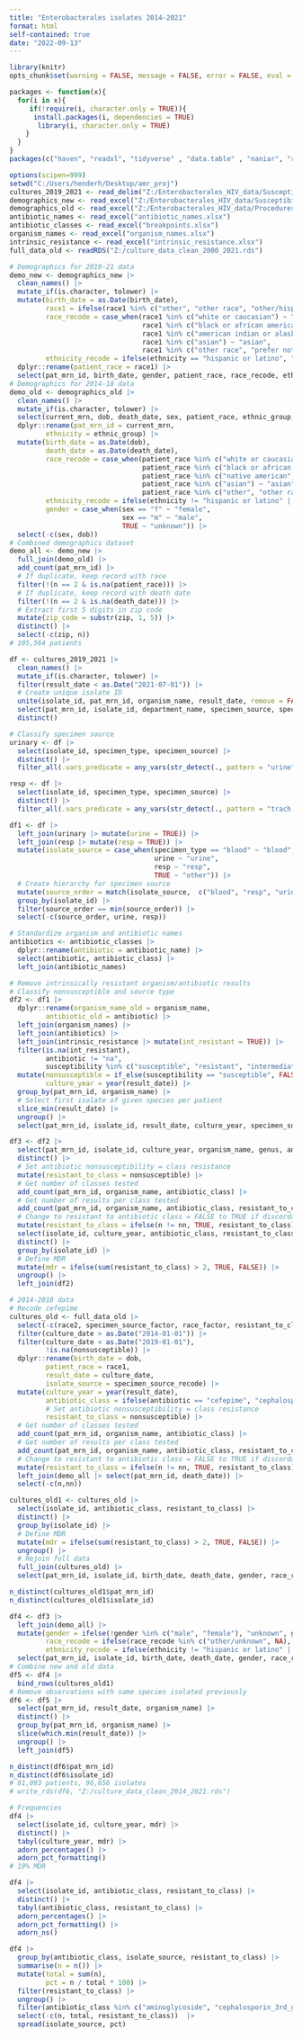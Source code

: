 ---
title: "Enterobacterales isolates 2014-2021"
format: html
self-contained: true
date: "2022-09-13"
---

```{r setup, include=FALSE}
library(knitr)
opts_chunk$set(warning = FALSE, message = FALSE, error = FALSE, eval = TRUE, tidy = TRUE, cache = FALSE)
```

```{r libraries}
packages <- function(x){
  for(i in x){
     if(!require(i, character.only = TRUE)){
      install.packages(i, dependencies = TRUE)
       library(i, character.only = TRUE)
    }
  }
}
packages(c("haven", "readxl", "tidyverse" , "data.table" , "naniar", "rockchalk", "lubridate", "kableExtra", "DT", "formatR", "zoo", "binom", "plotly", "janitor", "sjlabelled", "Hmisc", "rms", "aod", "sandwich", "lmtest", "tableone", "broom", "investr"))
```

```{r}
options(scipen=999)
setwd("C:/Users/henderh/Desktop/amr_proj")
cultures_2019_2021 <- read_delim("Z:/Enterobacterales_HIV_data/Susceptibilities_HIVStatus_2019_2021/Cultures_and_Susceptibilities_June_2019_June_29_2021.csv", delim = "|", escape_double = FALSE, trim_ws = TRUE)
demographics_new <- read_excel("Z:/Enterobacterales_HIV_data/Susceptibilities_HIVStatus_2019_2021/Patients_Summary_Susceptibilties_HIV.xlsx")
demographics_old <- read_excel("Z:/Enterobacterales_HIV_data/Procedures_meds_up_to_2018/original_files/VAN_DUIN_IRB18-3438_PATIENT_DEMOGRAPHICS.xlsx")
antibiotic_names <- read_excel("antibiotic_names.xlsx")
antibiotic_classes <- read_excel("breakpoints.xlsx")
organism_names <- read_excel("organism_names.xlsx")
intrinsic_resistance <- read_excel("intrinsic_resistance.xlsx")
full_data_old <- readRDS("Z:/culture_data_clean_2000_2021.rds")
```

```{r}
# Demographics for 2019-21 data
demo_new <- demographics_new |>
  clean_names() |>
  mutate_if(is.character, tolower) |>
  mutate(birth_date = as.Date(birth_date),
         race1 = ifelse(race1 %in% c("other", "other race", "other/hispanic", "prefer not to answer", "unknown", "0"), race2, race1),
         race_recode = case_when(race1 %in% c("white or caucasian") ~ "white",
                                 race1 %in% c("black or african american") ~ "black",
                                 race1 %in% c("american indian or alaska native", "native american", "hawaiian / other pac", "native hawaiian or other pacific islander") ~ "native american or pacific islander",
                                 race1 %in% c("asian") ~ "asian",
                                 race1 %in% c("other race", "prefer not to answer", "unknown", NA) ~ "unknown"),
         ethnicity_recode = ifelse(ethnicity == "hispanic or latino", "hispanic", "non-hispanic")) |>
  dplyr::rename(patient_race = race1) |>
  select(pat_mrn_id, birth_date, gender, patient_race, race_recode, ethnicity, ethnicity_recode, zip)
# Demographics for 2014-18 data
demo_old <- demographics_old |>
  clean_names() |>
  mutate_if(is.character, tolower) |>
  select(current_mrn, dob, death_date, sex, patient_race, ethnic_group, zip) |>
  dplyr::rename(pat_mrn_id = current_mrn,
         ethnicity = ethnic_group) |>
  mutate(birth_date = as.Date(dob),
         death_date = as.Date(death_date),
         race_recode = case_when(patient_race %in% c("white or caucasian", "caucasian") ~ "white",
                                 patient_race %in% c("black or african american", "african american") ~ "black",
                                 patient_race %in% c("native american", "american indian or alaska native", "hawaiian / other pac", "native hawaiian or other pacific islander") ~ "native american or pacific islander",
                                 patient_race %in% c("asian") ~ "asian",
                                 patient_race %in% c("other", "other race", "other/hispanic", "patient refused", "unknown", NA) ~ "other/unknown"),
         ethnicity_recode = ifelse(ethnicity != "hispanic or latino" | is.na(ethnicity), "non-hispanic", "hispanic"),
         gender = case_when(sex == "f" ~ "female",
                            sex == "m" ~ "male",
                            TRUE ~ "unknown")) |>
  select(-c(sex, dob))
# Combined demographics dataset
demo_all <- demo_new |>
  full_join(demo_old) |>
  add_count(pat_mrn_id) |>
  # If duplicate, keep record with race
  filter(!(n == 2 & is.na(patient_race))) |> 
  # If duplicate, keep record with death date
  filter(!(n == 2 & is.na(death_date))) |> 
  # Extract first 5 digits in zip code
  mutate(zip_code = substr(zip, 1, 5)) |> 
  distinct() |>
  select(-c(zip, n))
# 105,564 patients
```

```{r}
df <- cultures_2019_2021 |>
  clean_names() |>
  mutate_if(is.character, tolower) |>
  filter(result_date < as.Date("2021-07-01")) |>
  # Create unique isolate ID
  unite(isolate_id, pat_mrn_id, organism_name, result_date, remove = FALSE) |> 
  select(pat_mrn_id, isolate_id, department_name, specimen_source, specimen_type, organism_name, result_date, antibiotic, susceptibility) |>
  distinct()
```

```{r}
# Classify specimen source
urinary <- df |>
  select(isolate_id, specimen_type, specimen_source) |>
  distinct() |>
  filter_all(.vars_predicate = any_vars(str_detect(., pattern = "urine")))

resp <- df |>
  select(isolate_id, specimen_type, specimen_source) |>
  distinct() |>
  filter_all(.vars_predicate = any_vars(str_detect(., pattern = "trach|sput|resp|bronc|bal|lung")))

df1 <- df |>
  left_join(urinary |> mutate(urine = TRUE)) |>
  left_join(resp |> mutate(resp = TRUE)) |>
  mutate(isolate_source = case_when(specimen_type == "blood" ~ "blood",
                                    urine ~ "urine",
                                    resp ~ "resp",
                                    TRUE ~ "other")) |>
  # Create hierarchy for specimen source
  mutate(source_order = match(isolate_source,  c("blood", "resp", "urine", "other"))) |> 
  group_by(isolate_id) |>
  filter(source_order == min(source_order)) |>
  select(-c(source_order, urine, resp))
```

```{r}
# Standardize organism and antibiotic names
antibiotics <- antibiotic_classes |> 
  dplyr::rename(antibiotic = antibiotic_name) |>
  select(antibiotic, antibiotic_class) |>
  left_join(antibiotic_names)

# Remove intrinsically resistant organism/antibiotic results
# Classify nonsusceptible and source type
df2 <- df1 |>
  dplyr::rename(organism_name_old = organism_name,
         antibiotic_old = antibiotic) |>
  left_join(organism_names) |>
  left_join(antibiotics) |>
  left_join(intrinsic_resistance |> mutate(int_resistant = TRUE)) |>
  filter(is.na(int_resistant), 
         antibiotic != "na",
         susceptibility %in% c("susceptible", "resistant", "intermediate")) |>
  mutate(nonsusceptible = if_else(susceptibility == "susceptible", FALSE, TRUE),
         culture_year = year(result_date)) |>
  group_by(pat_mrn_id, organism_name) |>
  # Select first isolate of given species per patient
  slice_min(result_date) |> 
  ungroup() |>
  select(pat_mrn_id, isolate_id, result_date, culture_year, specimen_source, specimen_type, isolate_source, organism_name, genus, antibiotic, antibiotic_class, susceptibility, nonsusceptible)
```

```{r}
df3 <- df2 |>
  select(pat_mrn_id, isolate_id, culture_year, organism_name, genus, antibiotic_class, nonsusceptible) |>
  distinct() |>
  # Set antibiotic nonsusceptibility = class resistance
  mutate(resistant_to_class = nonsusceptible) |>  
  # Get number of classes tested
  add_count(pat_mrn_id, organism_name, antibiotic_class) |> 
  # Get number of results per class tested
  add_count(pat_mrn_id, organism_name, antibiotic_class, resistant_to_class) |> 
  # Change to resistant to antibiotic class = FALSE to TRUE if discordant
  mutate(resistant_to_class = ifelse(n != nn, TRUE, resistant_to_class)) |> 
  select(isolate_id, culture_year, antibiotic_class, resistant_to_class) |>
  distinct() |>
  group_by(isolate_id) |>
  # Define MDR
  mutate(mdr = ifelse(sum(resistant_to_class) > 2, TRUE, FALSE)) |> 
  ungroup() |>
  left_join(df2)
```

```{r}
# 2014-2018 data
# Recode cefepime
cultures_old <- full_data_old |>
  select(-c(race2, specimen_source_factor, race_factor, resistant_to_class, mdr)) |>
  filter(culture_date > as.Date("2014-01-01")) |>
  filter(culture_date < as.Date("2019-01-01"),
         !is.na(nonsusceptible)) |>
  dplyr::rename(birth_date = dob,
         patient_race = race1,
         result_date = culture_date,
         isolate_source = specimen_source_recode) |>
  mutate(culture_year = year(result_date),
         antibiotic_class = ifelse(antibiotic == "cefepime", "cephalosporin_4th_gen", class),
         # Set antibiotic nonsusceptibility = class resistance
         resistant_to_class = nonsusceptible) |>  
  # Get number of classes tested
  add_count(pat_mrn_id, organism_name, antibiotic_class) |> 
  # Get number of results per class tested
  add_count(pat_mrn_id, organism_name, antibiotic_class, resistant_to_class) |> 
  # Change to resistant to antibiotic class = FALSE to TRUE if discordant
  mutate(resistant_to_class = ifelse(n != nn, TRUE, resistant_to_class)) |> 
  left_join(demo_all |> select(pat_mrn_id, death_date)) |>
  select(-c(n,nn))

cultures_old1 <- cultures_old |>
  select(isolate_id, antibiotic_class, resistant_to_class) |>
  distinct() |>
  group_by(isolate_id) |>
  # Define MDR
  mutate(mdr = ifelse(sum(resistant_to_class) > 2, TRUE, FALSE)) |> 
  ungroup() |>
  # Rejoin full data
  full_join(cultures_old) |> 
  select(pat_mrn_id, isolate_id, birth_date, death_date, gender, race_recode, patient_race, ethnicity, result_date, culture_year, specimen_source, specimen_type, isolate_source, organism_name, genus, antibiotic, antibiotic_class, susceptibility, nonsusceptible, resistant_to_class, mdr)

n_distinct(cultures_old1$pat_mrn_id)
n_distinct(cultures_old1$isolate_id)
```

```{r}
df4 <- df3 |>
  left_join(demo_all) |>
  mutate(gender = ifelse(!gender %in% c("male", "female"), "unknown", gender),
         race_recode = ifelse(race_recode %in% c("other/unknown", NA), "unknown", race_recode),
         ethnicity_recode = ifelse(ethnicity != "hispanic or latino" | is.na(ethnicity), "non-hispanic", "hispanic")) |>
  select(pat_mrn_id, isolate_id, birth_date, death_date, gender, race_recode, patient_race, ethnicity, result_date, culture_year, specimen_source, specimen_type, isolate_source, organism_name, genus, antibiotic, antibiotic_class, susceptibility, nonsusceptible, resistant_to_class, mdr)
# Combine new and old data
df5 <- df4 |>
  bind_rows(cultures_old1)
# Remove observations with same species isolated previously
df6 <- df5 |>
  select(pat_mrn_id, result_date, organism_name) |>
  distinct() |>
  group_by(pat_mrn_id, organism_name) |>
  slice(which.min(result_date)) |>
  ungroup() |>
  left_join(df5)

n_distinct(df6$pat_mrn_id)
n_distinct(df6$isolate_id)
# 81,093 patients, 96,656 isolates
# write_rds(df6, "Z:/culture_data_clean_2014_2021.rds")
```

```{r}
# Frequencies
df4 |>
  select(isolate_id, culture_year, mdr) |>
  distinct() |>
  tabyl(culture_year, mdr) |>
  adorn_percentages() |>
  adorn_pct_formatting()
# 19% MDR

df4 |>
  select(isolate_id, antibiotic_class, resistant_to_class) |>
  distinct() |>
  tabyl(antibiotic_class, resistant_to_class) |>
  adorn_percentages() |>
  adorn_pct_formatting() |>
  adorn_ns()

df4 |>
  group_by(antibiotic_class, isolate_source, resistant_to_class) |>
  summarise(n = n()) |>
  mutate(total = sum(n),
         pct = n / total * 100) |>
  filter(resistant_to_class) |>
  ungroup() |> 
  filter(antibiotic_class %in% c("aminoglycoside", "cephalosporin_3rd_gen", "cephalosporin_2nd_gen", "nitrofuran", "penicillins", "penicillins_bli", "polypeptide", "sulfonamide", "quinolone") & isolate_source != "other") |> 
  select(-c(n, total, resistant_to_class))  |> 
  spread(isolate_source, pct)
```









